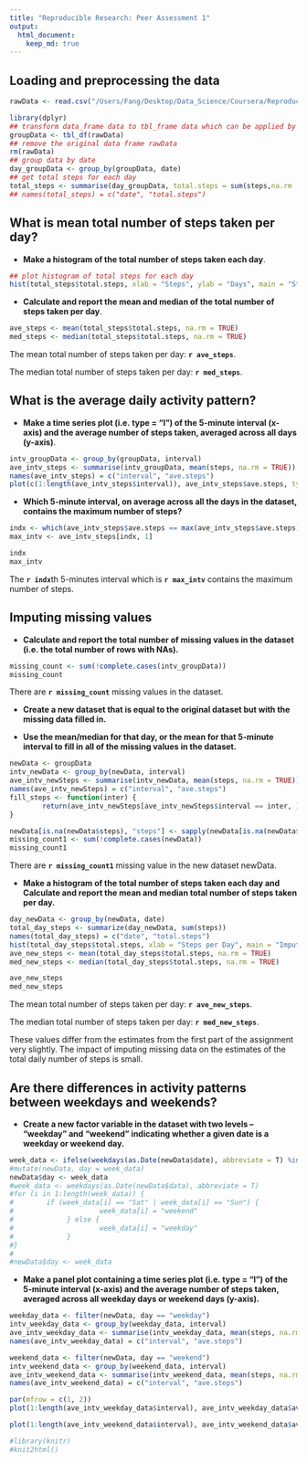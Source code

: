 ```yaml
---
title: "Reproducible Research: Peer Assessment 1"
output: 
  html_document:
    keep_md: true
---
```



## Loading and preprocessing the data

```r
rawData <- read.csv("/Users/Fang/Desktop/Data_Science/Coursera/Reproducible_Research/activity.csv")
```

```r
library(dplyr)
## transform data_frame data to tbl_frame data which can be applied by group_by function
groupData <- tbl_df(rawData)
## remove the original data frame rawData
rm(rawData)
## group data by date
day_groupData <- group_by(groupData, date)
## get total steps for each day
total_steps <- summarise(day_groupData, total.steps = sum(steps,na.rm  = TRUE))
## names(total_steps) = c("date", "total.steps")
```

## What is mean total number of steps taken per day?

- **Make a histogram of the total number of steps taken each day**.

```r
## plot histogram of total steps for each day
hist(total_steps$total.steps, xlab = "Steps", ylab = "Days", main = "Steps per day", col = "red")
```

- **Calculate and report the mean and median of the total number of steps taken per day**.

```r
ave_steps <- mean(total_steps$total.steps, na.rm = TRUE)
med_steps <- median(total_steps$total.steps, na.rm = TRUE)
```

The mean total number of steps taken per day: **`r ave_steps`**.

The median total number of steps taken per day: **`r med_steps`**.


## What is the average daily activity pattern?

- **Make a time series plot (i.e. type = "l") of the 5-minute interval (x-axis) and the average number of steps taken, averaged across all days (y-axis)**.

```r
intv_groupData <- group_by(groupData, interval)
ave_intv_steps <- summarise(intv_groupData, mean(steps, na.rm = TRUE))
names(ave_intv_steps) = c("interval", "ave.steps")
plot(c(1:length(ave_intv_steps$interval)), ave_intv_steps$ave.steps, type = "l", xlab = "5-min. interval", ylab = "Average Steps", main = "Daily Average Interval Steps", col = "red")
```

- **Which 5-minute interval, on average across all the days in the dataset, contains the maximum number of steps?**

```r
indx <- which(ave_intv_steps$ave.steps == max(ave_intv_steps$ave.steps))
max_intv <- ave_intv_steps[indx, 1]
```
```r
indx
max_intv
```

The **`r indx`**th 5-minutes interval which is **`r max_intv`** contains the maximum number of steps.

## Imputing missing values

- **Calculate and report the total number of missing values in the dataset (i.e. the total number of rows with NAs).**

```r
missing_count <- sum(!complete.cases(intv_groupData))
missing_count
```

There are **`r missing_count`** missing values in the dataset.

- **Create a new dataset that is equal to the original dataset but with the missing data filled in.**

- **Use the mean/median for that day, or the mean for that 5-minute interval to fill in all of the missing values in the dataset.**

```r
newData <- groupData
intv_newData <- group_by(newData, interval)
ave_intv_newSteps <- summarise(intv_newData, mean(steps, na.rm = TRUE))
names(ave_intv_newSteps) = c("interval", "ave.steps")
fill_steps <- function(inter) {
        return(ave_intv_newSteps[ave_intv_newSteps$interval == inter, ]$ave.steps) 
}

newData[is.na(newData$steps), "steps"] <- sapply(newData[is.na(newData$steps), ]$interval, fill_steps)
missing_count1 <- sum(!complete.cases(newData))
missing_count1
```

There are **`r missing_count1`** missing value in the new dataset newData.

- **Make a histogram of the total number of steps taken each day and Calculate and report the mean and median total number of steps taken per day.**

```r
day_newData <- group_by(newData, date)
total_day_steps <- summarize(day_newData, sum(steps))
names(total_day_steps) = c("date", "total.steps")
hist(total_day_steps$total.steps, xlab = "Steps per Day", main = "Imputing Missing Values", col = "skyblue")
ave_new_steps <- mean(total_day_steps$total.steps, na.rm = TRUE)
med_new_steps <- median(total_day_steps$total.steps, na.rm = TRUE)
```

```r
ave_new_steps
med_new_steps
```

The mean total number of steps taken per day: **`r ave_new_steps`**.

The median total number of steps taken per day: **`r med_new_steps`**.

These values differ from the estimates from the first part of the assignment very slightly.  The impact of imputing missing data on the estimates of the total daily number of steps is small.

## Are there differences in activity patterns between weekdays and weekends?

- **Create a new factor variable in the dataset with two levels – “weekday” and “weekend” indicating whether a given date is a weekday or weekend day.**
```r
week_data <- ifelse(weekdays(as.Date(newData$date), abbreviate = T) %in% c("Sat", "Sun"), "weekend", "weekday")
#mutate(newData, day = week_data)
newData$day <- week_data
#week_data <- weekdays(as.Date(newData$data), abbreviate = T)
#for (i in 1:length(week_data)) {
#        if (week_data[i] == "Sat" | week_data[i] == "Sun") {
#                     week_data[i] = "weekend"
#             } else {
#                     week_data[i] = "weekday"
#             }
#}
#
#newData$day <- week_data
```

- **Make a panel plot containing a time series plot (i.e. type = "l") of the 5-minute interval (x-axis) and the average number of steps taken, averaged across all weekday days or weekend days (y-axis).** 

```r
weekday_data <- filter(newData, day == "weekday")
intv_weekday_data <- group_by(weekday_data, interval)
ave_intv_weekday_data <- summarise(intv_weekday_data, mean(steps, na.rm = TRUE))
names(ave_intv_weekday_data) = c("interval", "ave.steps")

weekend_data <- filter(newData, day == "weekend")
intv_weekend_data <- group_by(weekend_data, interval)
ave_intv_weekend_data <- summarise(intv_weekend_data, mean(steps, na.rm = TRUE))
names(ave_intv_weekend_data) = c("interval", "ave.steps")

par(mfrow = c(1, 2))
plot(1:length(ave_intv_weekday_data$interval), ave_intv_weekday_data$ave.steps, type = "l", xlab = "5-min interval", ylab = "Ave. number of steps", main = "Ave. # of steps in a weekday", col = "red")

plot(1:length(ave_intv_weekend_data$interval), ave_intv_weekend_data$ave.steps, type = "l", xlab = "5-min interval", ylab = "Ave. number of steps", main = "Ave. # of steps in a weekend", col = "skyblue")
```

```r
#library(knitr)
#knit2html()
```

